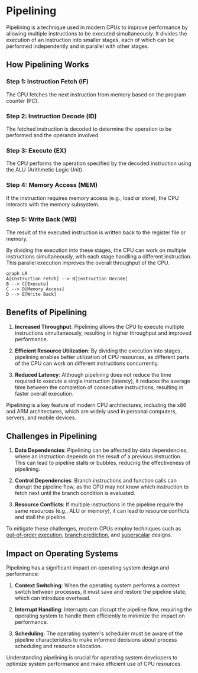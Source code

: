 
# Pipelining

Pipelining is a technique used in modern CPUs to improve performance by allowing multiple instructions to be executed simultaneously. It divides the execution of an instruction into smaller stages, each of which can be performed independently and in parallel with other stages.

## How Pipelining Works

<Steps>

### Step 1: Instruction Fetch (IF)
The CPU fetches the next instruction from memory based on the program counter (PC).

### Step 2: Instruction Decode (ID)
The fetched instruction is decoded to determine the operation to be performed and the operands involved.

### Step 3: Execute (EX)
The CPU performs the operation specified by the decoded instruction using the ALU (Arithmetic Logic Unit).

### Step 4: Memory Access (MEM)
If the instruction requires memory access (e.g., load or store), the CPU interacts with the memory subsystem.

### Step 5: Write Back (WB)
The result of the executed instruction is written back to the register file or memory.

</Steps>

By dividing the execution into these stages, the CPU can work on multiple instructions simultaneously, with each stage handling a different instruction. This parallel execution improves the overall throughput of the CPU.

```mermaid
graph LR
A[Instruction Fetch] --> B[Instruction Decode]
B --> C[Execute]
C --> D[Memory Access]
D --> E[Write Back]
```

## Benefits of Pipelining

1. **Increased Throughput**: Pipelining allows the CPU to execute multiple instructions simultaneously, resulting in higher throughput and improved performance.

2. **Efficient Resource Utilization**: By dividing the execution into stages, pipelining enables better utilization of CPU resources, as different parts of the CPU can work on different instructions concurrently.

3. **Reduced Latency**: Although pipelining does not reduce the time required to execute a single instruction (latency), it reduces the average time between the completion of consecutive instructions, resulting in faster overall execution.

<Callout type="info">
Pipelining is a key feature of modern CPU architectures, including the x86 and ARM architectures, which are widely used in personal computers, servers, and mobile devices.
</Callout>

## Challenges in Pipelining

1. **Data Dependencies**: Pipelining can be affected by data dependencies, where an instruction depends on the result of a previous instruction. This can lead to pipeline stalls or bubbles, reducing the effectiveness of pipelining.

2. **Control Dependencies**: Branch instructions and function calls can disrupt the pipeline flow, as the CPU may not know which instruction to fetch next until the branch condition is evaluated.

3. **Resource Conflicts**: If multiple instructions in the pipeline require the same resources (e.g., ALU or memory), it can lead to resource conflicts and stall the pipeline.

To mitigate these challenges, modern CPUs employ techniques such as [out-of-order execution](/cpu-features-and-kernel-architectures/cpu-features/out-of-order-execution), [branch prediction](/cpu-features-and-kernel-architectures/cpu-features/branch-prediction), and [superscalar](/cpu-features-and-kernel-architectures/cpu-features/superscalar) designs.

## Impact on Operating Systems

Pipelining has a significant impact on operating system design and performance:

1. **Context Switching**: When the operating system performs a context switch between processes, it must save and restore the pipeline state, which can introduce overhead.

2. **Interrupt Handling**: Interrupts can disrupt the pipeline flow, requiring the operating system to handle them efficiently to minimize the impact on performance.

3. **Scheduling**: The operating system's scheduler must be aware of the pipeline characteristics to make informed decisions about process scheduling and resource allocation.

Understanding pipelining is crucial for operating system developers to optimize system performance and make efficient use of CPU resources.